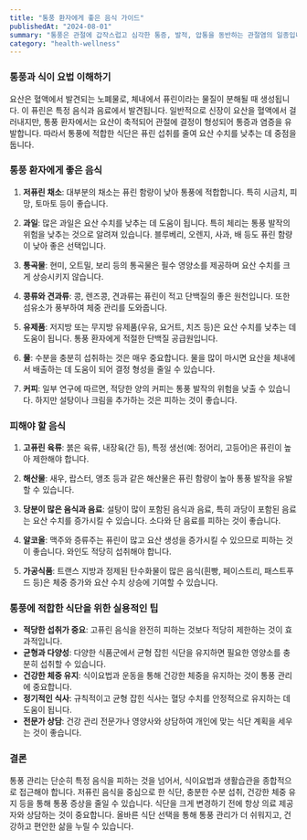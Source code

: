 ```yaml
---
title: "통풍 환자에게 좋은 음식 가이드"
publishedAt: "2024-08-01"
summary: "통풍은 관절에 갑작스럽고 심각한 통증, 발적, 압통을 동반하는 관절염의 일종입니다. 이 질환은 혈중 요산 수치가 높아져서 관절에 날카로운 결정이 형성되면서 발생합니다. 통풍 관리에 있어서 식사는 중요한 역할을 하며, 특정 음식은 요산 수치를 증가시키거나 감소시킬 수 있습니다. 이 글에서는 통풍 환자에게 적합한 음식을 소개하여 효과적으로 질환을 관리하는 데 도움을 주고자 합니다."
category: "health-wellness"
---
```


### 통풍과 식이 요법 이해하기

요산은 혈액에서 발견되는 노폐물로, 체내에서 퓨린이라는 물질이 분해될 때 생성됩니다. 이 퓨린은 특정 음식과 음료에서 발견됩니다. 일반적으로 신장이 요산을 혈액에서 걸러내지만, 통풍 환자에서는 요산이 축적되어 관절에 결정이 형성되어 통증과 염증을 유발합니다. 따라서 통풍에 적합한 식단은 퓨린 섭취를 줄여 요산 수치를 낮추는 데 중점을 둡니다.
 
### 통풍 환자에게 좋은 음식

1. **저퓨린 채소**: 대부분의 채소는 퓨린 함량이 낮아 통풍에 적합합니다. 특히 시금치, 피망, 토마토 등이 좋습니다.

2. **과일**: 많은 과일은 요산 수치를 낮추는 데 도움이 됩니다. 특히 체리는 통풍 발작의 위험을 낮추는 것으로 알려져 있습니다. 블루베리, 오렌지, 사과, 배 등도 퓨린 함량이 낮아 좋은 선택입니다.

3. **통곡물**: 현미, 오트밀, 보리 등의 통곡물은 필수 영양소를 제공하며 요산 수치를 크게 상승시키지 않습니다.

4. **콩류와 견과류**: 콩, 렌즈콩, 견과류는 퓨린이 적고 단백질의 좋은 원천입니다. 또한 섬유소가 풍부하여 체중 관리를 도와줍니다.

5. **유제품**: 저지방 또는 무지방 유제품(우유, 요거트, 치즈 등)은 요산 수치를 낮추는 데 도움이 됩니다. 통풍 환자에게 적절한 단백질 공급원입니다.

6. **물**: 수분을 충분히 섭취하는 것은 매우 중요합니다. 물을 많이 마시면 요산을 체내에서 배출하는 데 도움이 되어 결정 형성을 줄일 수 있습니다.

7. **커피**: 일부 연구에 따르면, 적당한 양의 커피는 통풍 발작의 위험을 낮출 수 있습니다. 하지만 설탕이나 크림을 추가하는 것은 피하는 것이 좋습니다.

### 피해야 할 음식

1. **고퓨린 육류**: 붉은 육류, 내장육(간 등), 특정 생선(예: 정어리, 고등어)은 퓨린이 높아 제한해야 합니다.

2. **해산물**: 새우, 랍스터, 앵초 등과 같은 해산물은 퓨린 함량이 높아 통풍 발작을 유발할 수 있습니다.

3. **당분이 많은 음식과 음료**: 설탕이 많이 포함된 음식과 음료, 특히 과당이 포함된 음료는 요산 수치를 증가시킬 수 있습니다. 소다와 단 음료를 피하는 것이 좋습니다.

4. **알코올**: 맥주와 증류주는 퓨린이 많고 요산 생성을 증가시킬 수 있으므로 피하는 것이 좋습니다. 와인도 적당히 섭취해야 합니다.

5. **가공식품**: 트랜스 지방과 정제된 탄수화물이 많은 음식(흰빵, 페이스트리, 패스트푸드 등)은 체중 증가와 요산 수치 상승에 기여할 수 있습니다.

### 통풍에 적합한 식단을 위한 실용적인 팁

- **적당한 섭취가 중요**: 고퓨린 음식을 완전히 피하는 것보다 적당히 제한하는 것이 효과적입니다.
- **균형과 다양성**: 다양한 식품군에서 균형 잡힌 식단을 유지하면 필요한 영양소를 충분히 섭취할 수 있습니다.
- **건강한 체중 유지**: 식이요법과 운동을 통해 건강한 체중을 유지하는 것이 통풍 관리에 중요합니다.
- **정기적인 식사**: 규칙적이고 균형 잡힌 식사는 혈당 수치를 안정적으로 유지하는 데 도움이 됩니다.
- **전문가 상담**: 건강 관리 전문가나 영양사와 상담하여 개인에 맞는 식단 계획을 세우는 것이 좋습니다.

### 결론

통풍 관리는 단순히 특정 음식을 피하는 것을 넘어서, 식이요법과 생활습관을 종합적으로 접근해야 합니다. 저퓨린 음식을 중심으로 한 식단, 충분한 수분 섭취, 건강한 체중 유지 등을 통해 통풍 증상을 줄일 수 있습니다. 식단을 크게 변경하기 전에 항상 의료 제공자와 상담하는 것이 중요합니다. 올바른 식단 선택을 통해 통풍 관리가 더 쉬워지고, 건강하고 편안한 삶을 누릴 수 있습니다.